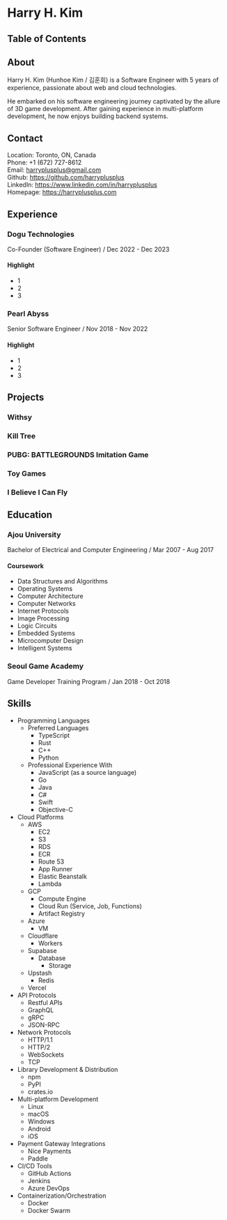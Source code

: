 # Harry H. Kim

## Table of Contents

## About

Harry H. Kim (Hunhoe Kim / 김훈회) is a Software Engineer with 5 years of experience, passionate about web and cloud technologies.

He embarked on his software engineering journey captivated by the allure of 3D game development. After gaining experience in multi-platform development, he now enjoys building backend systems.

## Contact

Location: Toronto, ON, Canada  
Phone: +1 (672) 727-8612  
Email: harryplusplus@gmail.com  
Github: https://github.com/harryplusplus  
LinkedIn: https://www.linkedin.com/in/harryplusplus  
Homepage: https://harryplusplus.com

## Experience

### Dogu Technologies

Co-Founder (Software Engineer) / Dec 2022 - Dec 2023

#### Highlight

- 1
- 2
- 3

### Pearl Abyss

Senior Software Engineer / Nov 2018 - Nov 2022

#### Highlight

- 1
- 2
- 3

## Projects

### Withsy

### Kill Tree

### PUBG: BATTLEGROUNDS Imitation Game

### Toy Games

### I Believe I Can Fly

## Education

### Ajou University

Bachelor of Electrical and Computer Engineering / Mar 2007 - Aug 2017

#### Coursework

- Data Structures and Algorithms
- Operating Systems
- Computer Architecture
- Computer Networks
- Internet Protocols
- Image Processing
- Logic Circuits
- Embedded Systems
- Microcomputer Design
- Intelligent Systems

### Seoul Game Academy

Game Developer Training Program / Jan 2018 - Oct 2018

## Skills

- Programming Languages
  - Preferred Languages
    - TypeScript
    - Rust
    - C++
    - Python
  - Professional Experience With
    - JavaScript (as a source language)
    - Go
    - Java
    - C#
    - Swift
    - Objective-C
- Cloud Platforms
  - AWS
    - EC2
    - S3
    - RDS
    - ECR
    - Route 53
    - App Runner
    - Elastic Beanstalk
    - Lambda
  - GCP
    - Compute Engine
    - Cloud Run (Service, Job, Functions)
    - Artifact Registry
  - Azure
    - VM
  - Cloudflare
    - Workers
  - Supabase
    - Database
      - Storage
  - Upstash
    - Redis
  - Vercel
- API Protocols
  - Restful APIs
  - GraphQL
  - gRPC
  - JSON-RPC
- Network Protocols
  - HTTP/1.1
  - HTTP/2
  - WebSockets
  - TCP
- Library Development & Distribution
  - npm
  - PyPI
  - crates.io
- Multi-platform Development
  - Linux
  - macOS
  - Windows
  - Android
  - iOS
- Payment Gateway Integrations
  - Nice Payments
  - Paddle
- CI/CD Tools
  - GitHub Actions
  - Jenkins
  - Azure DevOps
- Containerization/Orchestration
  - Docker
  - Docker Swarm
